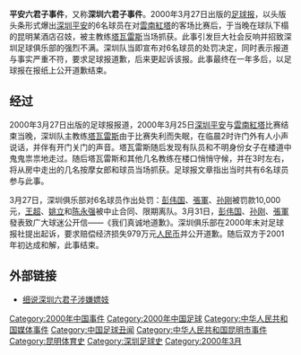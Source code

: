 '''平安六君子事件'''，又称'''深圳六君子事件'''。2000年3月27日出版的[[足球报|足球报]]，以头版头条形式爆出[[深圳足球俱樂部|深圳平安]]的6名球员在对[[雲南紅塔足球俱樂部|雲南紅塔]]的客场比赛后，于当晚在球队下榻的昆明某酒店召妓，被主教练[[塔瓦雷斯|塔瓦雷斯]]当场抓获。此事引发巨大社会反响并招致深圳足球俱乐部的强烈不满。深圳队当即宣布对6名球员的处罚决定，同时表示报道与事实严重不符，要求足球报道歉，后来更起诉该报。此事最终在一年多后，以足球报在报纸上公开道歉结束。

==经过==
2000年3月27日出版的足球报报道，2000年3月25日[[深圳足球俱樂部|深圳平安]]与[[雲南紅塔足球俱樂部|雲南紅塔]]比赛结束当晚，深圳队主教练[[塔瓦雷斯|塔瓦雷斯]]由于比赛失利而失眠，在临晨2时许门外有人小声说话，并伴有开门关门的声音。塔瓦雷斯随后发现有队员和不明身份女子在楼道中鬼鬼祟祟地走过。随后塔瓦雷斯和其他几名教练在楼口悄悄守候，并在3时左右，将从房中走出的几名按摩女郎和球员当场抓获。足球报文章指出当时共有6名球员参与此事。

3月27日，深圳俱乐部对6名球员作出处罚：[[彭伟国|彭伟国]]、[[張軍_(足球運動員)|張軍]]、[[孙刚_(足球运动员)|孙刚]]被罚款10,000 元，[[王超_(1979年)|王超]]、[[姚立|姚立]]和[[陈永强|陈永强]]被中止合同、限期离队。3月31日，[[彭伟国|彭伟国]]、[[孙刚_(足球运动员)|孙刚]]、[[張軍_(足球運動員)|張軍]]發表致广大球迷公开信——《我们真诚地道歉》。深圳俱乐部在2000年末对足球报社提出起诉，要求赔偿经济损失979万元[[人民币|人民币]]并公开道歉。随后双方于2001年初达成和解，此事结束。

== 外部链接 ==
*[http://news.eastday.com/epublish/gb/paper93/1/class009300004/hwz27260.htm 细说深圳六君子涉嫌嫖妓] {{Wayback|url=http://news.eastday.com/epublish/gb/paper93/1/class009300004/hwz27260.htm |date=20121231154550 }}

[[Category:2000年中国事件|Category:2000年中国事件]]
[[Category:2000年中国足球|Category:2000年中国足球]]
[[Category:中华人民共和国媒体事件|Category:中华人民共和国媒体事件]]
[[Category:中国足球丑闻|Category:中国足球丑闻]]
[[Category:中华人民共和国昆明市事件|Category:中华人民共和国昆明市事件]]
[[Category:昆明体育史|Category:昆明体育史]]
[[Category:深圳足球史|Category:深圳足球史]]
[[Category:2000年3月|Category:2000年3月]]